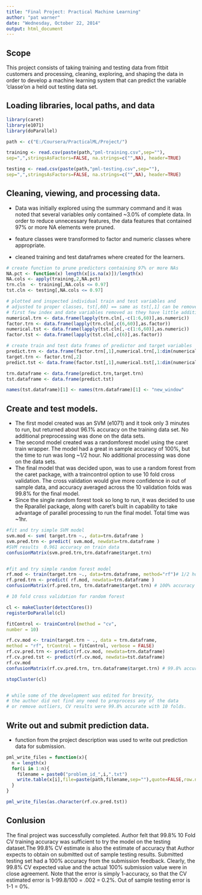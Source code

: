 ```yaml
---
title: "Final Project: Practical Machine Learning"
author: "pat warner"
date: "Wednesday, October 22, 2014"
output: html_document
---
```

## Scope

This project consists of taking training and testing data from fitbit customers and processing, cleaning,
exploring, and shaping the data in order to develop a machine learning system that can predict the variable
'classe'on a held out testing data set.

## Loading libraries, local paths, and data
```r
library(caret)
library(e1071)
library(doParallel)

path <- c("E:/Coursera/PracticalML/Project/")

training <- read.csv(paste(path,"pml-training.csv",sep=""),
sep=",",stringsAsFactors=FALSE, na.strings=c("",NA), header=TRUE)

testing <- read.csv(paste(path,"pml-testing.csv",sep=""),
sep=",",stringsAsFactors=FALSE, na.strings=c("",NA), header=TRUE)

```

## Cleaning, viewing, and processing data.
* Data was initially explored using the summary command and it was noted that 
several variables only contained ~3.0% of complete data. In order to reduce unnecessary features,
the data features that contained 97% or more NA elements were pruned.

* feature classes were transformed to factor and numeric classes where appropriate.

* cleaned training and test dataframes where created for the learners.

```r
# create function to prune predictors containing 97% or more NAs
NA.pct <- function(x) length(x[is.na(x)])/length(x)
NA.cols <- apply(training,2,NA.pct)
trn.cln  <- training[,NA.cols <= 0.97]
tst.cln <- testing[,NA.cols <= 0.97]

# plotted and inspected individual train and test variables and
# adjusted to proper classes, tst[,60] == same as tst[,1] can be removed
# first few index and date variables removed as they have little additional predictive value.
numerical.trn <- data.frame(lapply(trn.cln[,-c(1:6,60)],as.numeric))
factor.trn <- data.frame(lapply(trn.cln[,c(6,60)],as.factor))
numerical.tst <- data.frame(lapply(tst.cln[,-c(1:6,60)],as.numeric))
factor.tst <- data.frame(lapply(tst.cln[,c(6)],as.factor))

# create train and test data frames of predictor and target variables
predict.trn <- data.frame(factor.trn[,1],numerical.trn[,1:dim(numerical.trn)[2]])
target.trn <- factor.trn[,2]
predict.tst <- data.frame(factor.tst[,1],numerical.tst[,1:dim(numerical.tst)[2]])

trn.dataframe <- data.frame(predict.trn,target.trn)
tst.dataframe <- data.frame(predict.tst)

names(tst.dataframe)[1] <- names(trn.dataframe)[1] <- "new_window"

```

## Create and test models.
* The first model created was an SVM (e1071) and it took only 3 minutes to run, but returned about 96.1% accuracy on the 
training data set. No additional preprocessing was done on the data sets.
* The second model created was a randomforest model using the caret train wrapper.  The model had a great in sample
accuracy of 100%, but the time to run was long ~1/2 hour. No additional processing was done on the data sets.
* The final model that was decided upon, was to use a random forest from the caret package, with a traincontrol option to use 10 fold cross validation. The cross validation would give more confidence in out of sample data, and accuracy averaged across the 10 validation folds was 99.8% for the final model.
* Since the single random forest took so long to run, it was decided to use the Rparallel package, along with caret's built in capability to take advantage of parallel processing to run the final model. Total time was ~1hr.

```r
#fit and try simple SVM model
svm.mod <- svm( target.trn ~., data=trn.dataframe )
svm.pred.trn <- predict( svm.mod, newdata=trn.dataframe )
#SVM results  0.961 accuracy on train data
confusionMatrix(svm.pred.trn,trn.dataframe$target.trn)


#fit and try simple random forest model 
rf.mod <- train(target.trn ~., data=trn.dataframe, method="rf")# 1/2 hour
rf.pred.trn <- predict( rf.mod, newdata=trn.dataframe )
confusionMatrix(rf.pred.trn, trn.dataframe$target.trn) # 100% accuracy on train data

# 10 fold cross validation for random forest

cl <- makeCluster(detectCores())
registerDoParallel(cl)

fitControl <- trainControl(method = "cv",
number = 10)

rf.cv.mod <- train(target.trn ~ ., data = trn.dataframe,
method = "rf", trControl = fitControl, verbose = FALSE)
rf.cv.pred.trn <- predict(rf.cv.mod, newdata=trn.dataframe)
rf.cv.pred.tst <- predict(rf.cv.mod, newdata=tst.dataframe)
rf.cv.mod
confusionMatrix(rf.cv.pred.trn, trn.dataframe$target.trn) # 99.8% accuracy on CV train data

stopCluster(cl)


# while some of the development was edited for brevity,
# the author did not find any need to preprocess any of the data
# or remove outliers, CV results were 99.8% accurate with 10 folds.


```

## Write out and submit prediction data.


* function from the project description was used to write out prediction data for submission.


```r

pml_write_files = function(x){
  n = length(x)
  for(i in 1:n){
    filename = paste0("problem_id_",i,".txt")
    write.table(x[i],file=paste(path,filename,sep=""),quote=FALSE,row.names=FALSE,col.names=FALSE)
  }
}

pml_write_files(as.character(rf.cv.pred.tst))

```

## Conlusion

The final project was successfully completed. Author felt that 99.8% 10 Fold CV training accuracy was sufficient to try the model on the testing dataset.The 99.8% CV estimate is also the estimate of accuracy that Author expects to obtain on submitted out of sample testing results.  Submitted testing set had a 100% accuracy from the submission feedback. Clearly, the 99.8% CV expected value and the actual 100% submission value were in close agreement. Note that the error is simply 1-accuracy, so that the CV estimated error is 1-99.8/100 = .002 = 0.2%.  Out of sample testing error is 1-1 = 0%.
